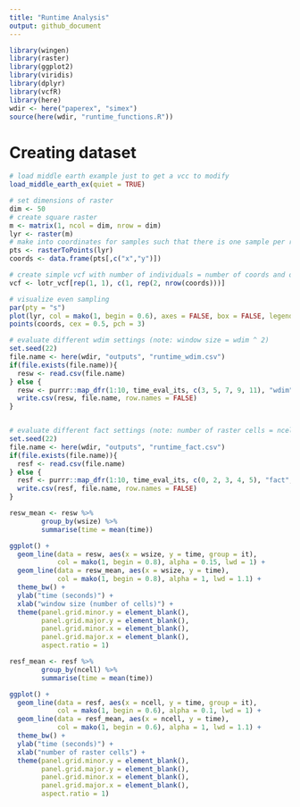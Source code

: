 ```yaml
---
title: "Runtime Analysis"
output: github_document
---
```

```r
library(wingen)
library(raster)
library(ggplot2)
library(viridis)
library(dplyr)
library(vcfR)
library(here)
wdir <- here("paperex", "simex")
source(here(wdir, "runtime_functions.R"))
```


# Creating dataset

```r
# load middle earth example just to get a vcc to modify
load_middle_earth_ex(quiet = TRUE)

# set dimensions of raster
dim <- 50
# create square raster
m <- matrix(1, ncol = dim, nrow = dim)
lyr <- raster(m)
# make into coordinates for samples such that there is one sample per raster cell
pts <- rasterToPoints(lyr)
coords <- data.frame(pts[,c("x","y")])

# create simple vcf with number of individuals = number of coords and only one locus
vcf <- lotr_vcf[rep(1, 1), c(1, rep(2, nrow(coords)))]

# visualize even sampling
par(pty = "s")
plot(lyr, col = mako(1, begin = 0.6), axes = FALSE, box = FALSE, legend = FALSE)
points(coords, cex = 0.5, pch = 3)
```


```r

# evaluate different wdim settings (note: window size = wdim ^ 2)
set.seed(22)
file.name <- here(wdir, "outputs", "runtime_wdim.csv")
if(file.exists(file.name)){
  resw <- read.csv(file.name)
} else {
  resw <- purrr::map_dfr(1:10, time_eval_its, c(3, 5, 7, 9, 11), "wdim", vcf, coords, lyr)
  write.csv(resw, file.name, row.names = FALSE)
}


# evaluate different fact settings (note: number of raster cells = ncell(aggregate(lyr, fact)))
set.seed(22)
file.name <- here(wdir, "outputs", "runtime_fact.csv")
if(file.exists(file.name)){
  resf <- read.csv(file.name)
} else {
  resf <- purrr::map_dfr(1:10, time_eval_its, c(0, 2, 3, 4, 5), "fact", vcf, coords, lyr)
  write.csv(resf, file.name, row.names = FALSE)
}

```

```r
resw_mean <- resw %>% 
        group_by(wsize) %>% 
        summarise(time = mean(time))

ggplot() +
  geom_line(data = resw, aes(x = wsize, y = time, group = it), 
            col = mako(1, begin = 0.8), alpha = 0.15, lwd = 1) +
  geom_line(data = resw_mean, aes(x = wsize, y = time), 
            col = mako(1, begin = 0.8), alpha = 1, lwd = 1.1) +
  theme_bw() + 
  ylab("time (seconds)") +
  xlab("window size (number of cells)") +
  theme(panel.grid.minor.y = element_blank(), 
        panel.grid.major.y = element_blank(),
        panel.grid.minor.x = element_blank(), 
        panel.grid.major.x = element_blank(),
        aspect.ratio = 1)
```



```r
resf_mean <- resf %>% 
        group_by(ncell) %>% 
        summarise(time = mean(time))

ggplot() +
  geom_line(data = resf, aes(x = ncell, y = time, group = it), 
            col = mako(1, begin = 0.6), alpha = 0.1, lwd = 1) +
  geom_line(data = resf_mean, aes(x = ncell, y = time),
            col = mako(1, begin = 0.6), alpha = 1, lwd = 1.1) +
  theme_bw() + 
  ylab("time (seconds)") +
  xlab("number of raster cells") +
  theme(panel.grid.minor.y = element_blank(), 
        panel.grid.major.y = element_blank(),
        panel.grid.minor.x = element_blank(), 
        panel.grid.major.x = element_blank(),
        aspect.ratio = 1)

```
